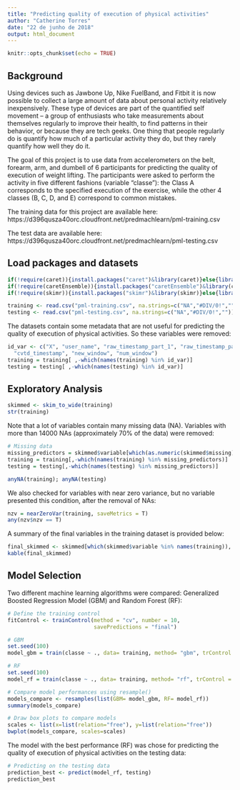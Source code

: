 ---
title: "Predicting quality of execution of physical activities"
author: "Catherine Torres"
date: "22 de junho de 2018"
output: html_document
---

```{r setup, include=FALSE}
knitr::opts_chunk$set(echo = TRUE)
```

## Background

Using devices such as Jawbone Up, Nike FuelBand, and Fitbit it is now possible to collect a large amount of data about personal activity relatively inexpensively. These type of devices are part of the quantified self movement – a group of enthusiasts who take measurements about themselves regularly to improve their health, to find patterns in their behavior, or because they are tech geeks. One thing that people regularly do is quantify how much of a particular activity they do, but they rarely quantify how well they do it.

The goal of this project is to use data from accelerometers on the belt, forearm, arm, and dumbell of 6 participants for predicting the quality of execution of weight lifting. The participants were asked to perform the activity in five different fashions (variable "classe"): the Class A corresponds to the specified execution of the exercise, while the other 4 classes (B, C, D, and E) correspond to common mistakes.

The training data for this project are available here: https://d396qusza40orc.cloudfront.net/predmachlearn/pml-training.csv

The test data are available here: https://d396qusza40orc.cloudfront.net/predmachlearn/pml-testing.csv

## Load packages and datasets
```{r, message=FALSE, warning=FALSE}
if(!require(caret)){install.packages("caret")&library(caret)}else{library(caret)}
if(!require(caretEnsemble)){install.packages("caretEnsemble")&library(caretEnsemble)}else{library(caretEnsemble)}
if(!require(skimr)){install.packages("skimr")&library(skimr)}else{library(skimr)}

training <- read.csv("pml-training.csv", na.strings=c("NA","#DIV/0!",""))
testing <- read.csv("pml-testing.csv", na.strings=c("NA","#DIV/0!",""))
```

The datasets contain some metadata that are not useful for predicting the quality of execution of physical activities. So these variables were removed:

```{r, message=FALSE, warning=FALSE}
id_var <- c("X", "user_name", "raw_timestamp_part_1", "raw_timestamp_part_2", 
  "cvtd_timestamp", "new_window", "num_window")
training = training[ ,-which(names(training) %in% id_var)]
testing = testing[ ,-which(names(testing) %in% id_var)]
```

## Exploratory Analysis

```{r explore, message=FALSE, warning=FALSE}
skimmed <- skim_to_wide(training)
str(training)
```

Note that a lot of variables contain many missing data (NA). Variables with more than 14000 NAs (approximately 70% of the data) were removed:

```{r}
# Missing data
missing_predictors = skimmed$variable[which(as.numeric(skimmed$missing) > 14000)]
training = training[,-which(names(training) %in% missing_predictors)]
testing = testing[,-which(names(testing) %in% missing_predictors)]

anyNA(training); anyNA(testing)
```

We also checked for variables with near zero variance, but no variable presented this condition, after the removal of NAs:

```{r}
nzv = nearZeroVar(training, saveMetrics = T)
any(nzv$nzv == T)
```

A summary of the final variables in the training dataset is provided below:

```{r}
final_skimmed <- skimmed[which(skimmed$variable %in% names(training)), c(1:4, 6, 9:11, 13, 15:16)]
kable(final_skimmed)
```

## Model Selection

Two different machine learning algorithms were compared: Generalized Boosted Regression Model (GBM) and Random Forest (RF):

```{r, message=FALSE, warning=FALSE}
# Define the training control
fitControl <- trainControl(method = "cv", number = 10,
                           savePredictions = "final")

# GBM
set.seed(100)
model_gbm = train(classe ~ ., data= training, method= "gbm", trControl = fitControl, verbose = FALSE)
```

```{r, message=FALSE, warning=FALSE}
# RF
set.seed(100)
model_rf = train(classe ~ ., data= training, method= "rf", trControl = fitControl)
```

```{r}
# Compare model performances using resample()
models_compare <- resamples(list(GBM= model_gbm, RF= model_rf))
summary(models_compare)

# Draw box plots to compare models
scales <- list(x=list(relation="free"), y=list(relation="free"))
bwplot(models_compare, scales=scales)
```

The model with the best performance (RF) was chose for predicting the quality of execution of physical activities on the testing data:

```{r, message=FALSE, warning=FALSE}
# Predicting on the testing data
prediction_best <- predict(model_rf, testing)
prediction_best

```

